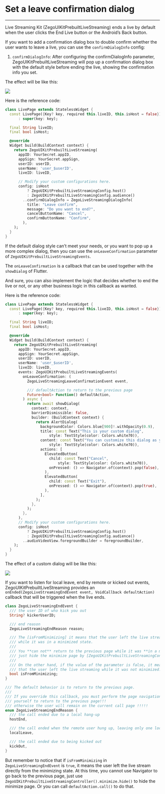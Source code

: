 # Set a leave confirmation dialog

- - -


Live Streaming Kit (ZegoUIKitPrebuiltLiveStreaming) ends a live by default when the user clicks the End Live button or the Android’s Back button.

If you want to add a confirmation dialog box to double confirm whether the user wants to leave a live, you can use the `confirmDialogInfo` config:


1. `confirmDialogInfo`: After configuring the confirmDialogInfo parameter, ZegoUIKitPrebuiltLiveStreaming  will pop up a confirmation dialog box with the default style before ending the live, showing the confirmation info you set.

The effect will be like this:

<Frame width="30%" height="auto" caption="">
  <img src="https://storage.zego.im/sdk-doc/Pics/ZegoUIKit/live/live_confirm.gif" />
</Frame> 

Here is the reference code:

```dart
class LivePage extends StatelessWidget {
  const LivePage({Key? key, required this.liveID, this.isHost = false})
      : super(key: key);

  final String liveID;
  final bool isHost;

  @override
  Widget build(BuildContext context) {
    return ZegoUIKitPrebuiltLiveStreaming(
      appID: YourSecret.appID,
      appSign: YourSecret.appSign,
      userID: userID,
      userName: 'user_$userID',
      liveID: liveID,

      // Modify your custom configurations here.
      config: isHost
          ? ZegoUIKitPrebuiltLiveStreamingConfig.host()
          : ZegoUIKitPrebuiltLiveStreamingConfig.audience()
        ..confirmDialogInfo = ZegoLiveStreamingDialogInfo(
          title: "Leave confirm",
          message: "Do you want to end?",
          cancelButtonName: "Cancel",
          confirmButtonName: "Confirm",
        ),
    );
  }
}
```

If the default dialog style can’t meet your needs, or you want to pop up a more complex dialog, then you can use the `onLeaveConfirmation` parameter of `ZegoUIKitPrebuiltLiveStreamingEvents`.

The `onLeaveConfirmation` is a callback that can be used together with the `showDialog` of Flutter. 

And sure, you can also implement the logic that decides whether to end the live or not, or any other business logic in this callback as wanted.

Here is the reference code:

```dart
class LivePage extends StatelessWidget {
  const LivePage({Key? key, required this.liveID, this.isHost = false})
      : super(key: key);

  final String liveID;
  final bool isHost;

  @override
  Widget build(BuildContext context) {
    return ZegoUIKitPrebuiltLiveStreaming(
      appID: YourSecret.appID,
      appSign: YourSecret.appSign,
      userID: userID,
      userName: 'user_$userID',
      liveID: liveID,
      events: ZegoUIKitPrebuiltLiveStreamingEvents(
        onLeaveConfirmation: (
          ZegoLiveStreamingLeaveConfirmationEvent event,

          /// defaultAction to return to the previous page
          Future<bool> Function() defaultAction,
        ) async {
          return await showDialog(
            context: context,
            barrierDismissible: false,
            builder: (BuildContext context) {
              return AlertDialog(
                backgroundColor: Colors.blue[900]!.withOpacity(0.9),
                title: const Text("This is your custom dialog",
                    style: TextStyle(color: Colors.white70)),
                content: const Text("You can customize this dialog as you like",
                    style: TextStyle(color: Colors.white70)),
                actions: [
                  ElevatedButton(
                    child: const Text("Cancel",
                        style: TextStyle(color: Colors.white70)),
                    onPressed: () => Navigator.of(context).pop(false),
                  ),
                  ElevatedButton(
                    child: const Text("Exit"),
                    onPressed: () => Navigator.of(context).pop(true),
                  ),
                ],
              );
            },
          );
        },
      ),
      // Modify your custom configurations here.
      config: isHost
          ? ZegoUIKitPrebuiltLiveStreamingConfig.host()
          : ZegoUIKitPrebuiltLiveStreamingConfig.audience()
        ..audioVideoView.foregroundBuilder = foregroundBuilder,
    );
  }
}
```

The effect of a custom dialog will be like this: 

<Frame width="30%" height="auto" caption="">
  <img src="https://storage.zego.im/sdk-doc/Pics/ZegoUIKit/live/live_custom_confirm.gif" />
</Frame> 

If you want to listen for local leave, end by remote or kicked out events, ZegoUIKitPrebuiltLiveStreaming provides an `onEnded(ZegoLiveStreamingEndEvent event, VoidCallback defaultAction)` callback that will be triggered when the live ends. 

```dart
class ZegoLiveStreamingEndEvent {
  /// the user ID of who kick you out
  String? kickerUserID;

  /// end reason
  ZegoLiveStreamingEndReason reason;

  /// The [isFromMinimizing] it means that the user left the live streaming
  /// while it was in a minimized state.
  ///
  /// You **can not** return to the previous page while it was **in a minimized state**!!!
  /// just hide the minimize page by [ZegoUIKitPrebuiltLiveStreamingController().minimize.hide()]
  ///
  /// On the other hand, if the value of the parameter is false, it means
  /// that the user left the live streaming while it was not minimized.
  bool isFromMinimizing;
}

/// The default behavior is to return to the previous page.
///
/// If you override this callback, you must perform the page navigation
/// yourself to return to the previous page!!!
/// otherwise the user will remain on the current call page !!!!!
enum ZegoLiveStreamingEndReason {
  /// the call ended due to a local hang-up
  hostEnd,

  /// the call ended when the remote user hung up, leaving only one local user in the call
  localLeave,

  /// the call ended due to being kicked out
  kickOut,
}
```

But remember to notice that if `isFromMinimizing` in `ZegoLiveStreamingEndEvent` is `true`, it means the user left the live stream directly from the minimizing state. 
At this time, you cannot use Navigator to go back to the previous page, just use `ZegoUIKitPrebuiltLiveStreamingController().minimize.hide()` to hide the minimize page. Or you can call `defaultAction.call()` to do that.
